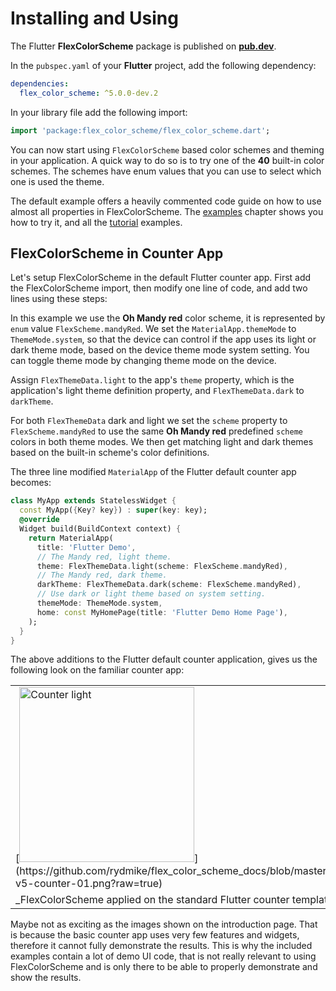 # Installing and Using

The Flutter **FlexColorScheme** package is published on [**pub.dev**](https://pub.dev/packages/flex_color_scheme).

In the `pubspec.yaml` of your **Flutter** project, add the following dependency:

```yaml
dependencies:
  flex_color_scheme: ^5.0.0-dev.2
```

In your library file add the following import:

```dart
import 'package:flex_color_scheme/flex_color_scheme.dart';
```

You can now start using `FlexColorScheme` based color schemes and theming
in your application. A quick way to do so is to try one of the **40** built-in
color schemes. The schemes have enum values that you can use to select
which one is used the theme.

The default example offers a heavily commented code guide on how to use almost
all properties in FlexColorScheme. The [examples](/examples) chapter shows you
how to try it, and all the [tutorial](/tutorial) examples.

## FlexColorScheme in Counter App

Let's setup FlexColorScheme in the default Flutter counter app.
First add the FlexColorScheme import, then modify one line of code, and add
two lines using these steps:

In this example we use the **Oh Mandy red** color scheme, it is
represented by `enum` value `FlexScheme.mandyRed`. We set
the `MaterialApp.themeMode` to `ThemeMode.system`, so that the device can
control if the app uses its light or dark theme mode, based on the device
theme mode system setting. You can toggle theme mode by changing theme mode
on the device.

Assign `FlexThemeData.light` to the app's `theme` property, which is the
application's light theme definition property, and `FlexThemeData.dark` to `darkTheme`.

For both `FlexThemeData` dark and light we set the `scheme` property to
`FlexScheme.mandyRed` to use the same **Oh Mandy red** predefined `scheme`
colors in both theme modes. We then get matching light and dark themes based on
the built-in scheme's color definitions.

The three line modified `MaterialApp` of the Flutter default counter app
becomes:

```dart
class MyApp extends StatelessWidget {
  const MyApp({Key? key}) : super(key: key);
  @override
  Widget build(BuildContext context) {
    return MaterialApp(
      title: 'Flutter Demo',
      // The Mandy red, light theme.
      theme: FlexThemeData.light(scheme: FlexScheme.mandyRed),
      // The Mandy red, dark theme.
      darkTheme: FlexThemeData.dark(scheme: FlexScheme.mandyRed),
      // Use dark or light theme based on system setting.
      themeMode: ThemeMode.system,
      home: const MyHomePage(title: 'Flutter Demo Home Page'),
    );
  }
}
```
The above additions to the Flutter default counter application, gives us the
following look on the familiar counter app:

<table>
  <tr>
    <td>[<img src="https://github.com/rydmike/flex_color_scheme_docs/blob/master/docs/images/fcs-v5-counter-01.png?raw=true" alt="Counter light" width="280"/>](https://github.com/rydmike/flex_color_scheme_docs/blob/master/docs/images/fcs-v5-counter-01.png?raw=true)</td>
    <td>[<img src="https://github.com/rydmike/flex_color_scheme_docs/blob/master/docs/images/fcs-v5-counter-02.png?raw=true" alt="Counter dark" width="280"/>](https://github.com/rydmike/flex_color_scheme_docs/blob/master/docs/images/fcs-v5-counter-02.png?raw=true)</td>
  </tr>
  <tr>
    <td colspan="2">_FlexColorScheme applied on the standard Flutter counter template_</td>
  </tr>
</table>

Maybe not as exciting as the images shown on the introduction page. That is because the basic
counter app uses very few features and widgets, therefore it cannot fully
demonstrate the results. This is why the included examples contain a lot of
demo UI code, that is not really relevant to using FlexColorScheme and is only
there to be able to properly demonstrate and show the results.

